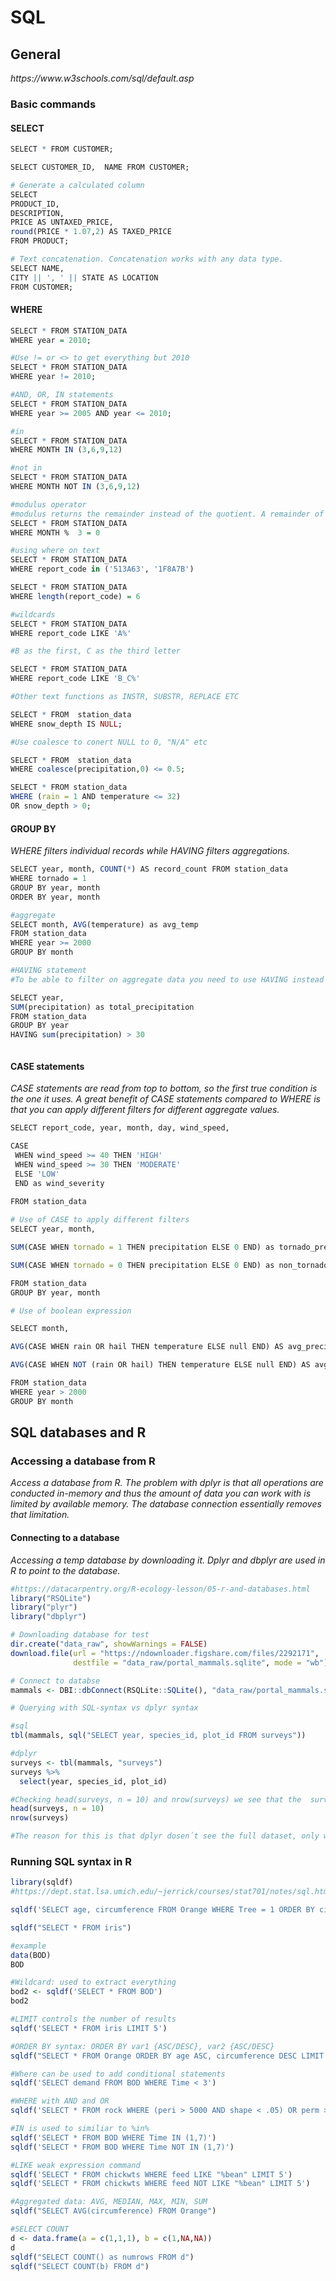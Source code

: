 # SQL


## General
  *https://www.w3schools.com/sql/default.asp*
  
### Basic commands

#### SELECT

```r

SELECT * FROM CUSTOMER;

SELECT CUSTOMER_ID,  NAME FROM CUSTOMER;

# Generate a calculated column
SELECT
PRODUCT_ID,
DESCRIPTION,
PRICE AS UNTAXED_PRICE,
round(PRICE * 1.07,2) AS TAXED_PRICE
FROM PRODUCT;

# Text concatenation. Concatenation works with any data type.
SELECT NAME,
CITY || ', ' || STATE AS LOCATION
FROM CUSTOMER;
```

#### WHERE

```r

SELECT * FROM STATION_DATA
WHERE year = 2010;

#Use != or <> to get everything but 2010
SELECT * FROM STATION_DATA
WHERE year != 2010;

#AND, OR, IN statements
SELECT * FROM STATION_DATA
WHERE year >= 2005 AND year <= 2010;

#in
SELECT * FROM STATION_DATA
WHERE MONTH IN (3,6,9,12)

#not in
SELECT * FROM STATION_DATA
WHERE MONTH NOT IN (3,6,9,12)

#modulus operator
#modulus returns the remainder instead of the quotient. A remainder of 0 means there is no remainder at all
SELECT * FROM STATION_DATA
WHERE MONTH %  3 = 0

#using where on text
SELECT * FROM STATION_DATA
WHERE report_code in ('513A63', '1F8A7B')

SELECT * FROM STATION_DATA
WHERE length(report_code) = 6

#wildcards
SELECT * FROM STATION_DATA
WHERE report_code LIKE 'A%'

#B as the first, C as the third letter

SELECT * FROM STATION_DATA
WHERE report_code LIKE 'B_C%'

#Other text functions as INSTR, SUBSTR, REPLACE ETC

SELECT * FROM  station_data
WHERE snow_depth IS NULL;

#Use coalesce to conert NULL to 0, "N/A" etc

SELECT * FROM  station_data
WHERE coalesce(precipitation,0) <= 0.5;

SELECT * FROM station_data
WHERE (rain = 1 AND temperature <= 32)
OR snow_depth > 0;


```

#### GROUP BY

*WHERE filters individual records while HAVING filters aggregations.*
```r

SELECT year, month, COUNT(*) AS record_count FROM station_data
WHERE tornado = 1
GROUP BY year, month
ORDER BY year, month

#aggregate
SELECT month, AVG(temperature) as avg_temp
FROM station_data
WHERE year >= 2000
GROUP BY month

#HAVING statement
#To be able to filter on aggregate data you need to use HAVING instead of WHERE

SELECT year,
SUM(precipitation) as total_precipitation
FROM station_data
GROUP BY year
HAVING sum(precipitation) > 30



```


#### CASE statements

*CASE statements are read from top to bottom, so the first true condition is the one it uses.*
*A great benefit of CASE statements compared to WHERE is that you can apply different filters for different aggregate values.*
```r

SELECT report_code, year, month, day, wind_speed,

CASE
 WHEN wind_speed >= 40 THEN 'HIGH'
 WHEN wind_speed >= 30 THEN 'MODERATE'
 ELSE 'LOW'
 END as wind_severity
 
FROM station_data

# Use of CASE to apply different filters
SELECT year, month,

SUM(CASE WHEN tornado = 1 THEN precipitation ELSE 0 END) as tornado_precipitation,

SUM(CASE WHEN tornado = 0 THEN precipitation ELSE 0 END) as non_tornado_precipitation

FROM station_data
GROUP BY year, month

# Use of boolean expression

SELECT month, 

AVG(CASE WHEN rain OR hail THEN temperature ELSE null END) AS avg_precipitation_temp,

AVG(CASE WHEN NOT (rain OR hail) THEN temperature ELSE null END) AS avg_non_precipitation_temp

FROM station_data
WHERE year > 2000
GROUP BY month

```




## SQL databases and R

### Accessing a database from R

*Access a database from R.*
*The problem with dplyr is that all operations are conducted in-memory and thus the amount of data you can work with is limited by available memory. The database connection essentially removes that limitation.* 

#### Connecting to a database

*Accessing a temp database by downloading it. Dplyr and dbplyr are used in R to point to the database.*



```r
#https://datacarpentry.org/R-ecology-lesson/05-r-and-databases.html
library("RSQLite")
library("plyr")
library("dbplyr")

# Downloading database for test
dir.create("data_raw", showWarnings = FALSE)
download.file(url = "https://ndownloader.figshare.com/files/2292171",
              destfile = "data_raw/portal_mammals.sqlite", mode = "wb")

# Connect to databse
mammals <- DBI::dbConnect(RSQLite::SQLite(), "data_raw/portal_mammals.sqlite")

# Querying with SQL-syntax vs dplyr syntax

#sql
tbl(mammals, sql("SELECT year, species_id, plot_id FROM surveys"))

#dplyr
surveys <- tbl(mammals, "surveys")
surveys %>%
  select(year, species_id, plot_id)

#Checking head(surveys, n = 10) and nrow(surveys) we see that the  surveys at first glance looks like a data frame but there are some differences.*
head(surveys, n = 10)
nrow(surveys)

#The reason for this is that dplyr dosen´t see the full dataset, only what was asked for when the question in dplyr was translated into SQL.

```

### Running SQL syntax in R


```r
library(sqldf)
#https://dept.stat.lsa.umich.edu/~jerrick/courses/stat701/notes/sql.html#introduction

sqldf('SELECT age, circumference FROM Orange WHERE Tree = 1 ORDER BY circumference ASC')

sqldf("SELECT * FROM iris")

#example
data(BOD)
BOD

#Wildcard: used to extract everything
bod2 <- sqldf('SELECT * FROM BOD')
bod2

#LIMIT controls the number of results
sqldf('SELECT * FROM iris LIMIT 5')

#ORDER BY syntax: ORDER BY var1 {ASC/DESC}, var2 {ASC/DESC}
sqldf("SELECT * FROM Orange ORDER BY age ASC, circumference DESC LIMIT 5")

#Where can be used to add conditional statements
sqldf('SELECT demand FROM BOD WHERE Time < 3')

#WHERE with AND and OR
sqldf('SELECT * FROM rock WHERE (peri > 5000 AND shape < .05) OR perm > 1000')

#IN is used to similiar to %in%
sqldf('SELECT * FROM BOD WHERE Time IN (1,7)')
sqldf('SELECT * FROM BOD WHERE Time NOT IN (1,7)')

#LIKE weak expression command
sqldf('SELECT * FROM chickwts WHERE feed LIKE "%bean" LIMIT 5')
sqldf('SELECT * FROM chickwts WHERE feed NOT LIKE "%bean" LIMIT 5')

#Aggregated data: AVG, MEDIAN, MAX, MIN, SUM
sqldf("SELECT AVG(circumference) FROM Orange")

#SELECT COUNT
d <- data.frame(a = c(1,1,1), b = c(1,NA,NA))
d
sqldf("SELECT COUNT() as numrows FROM d")
sqldf("SELECT COUNT(b) FROM d")



```
